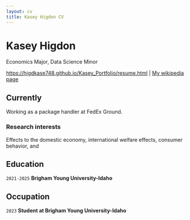 ```yaml
---
layout: cv
title: Kasey Higdon CV
---
```

# Kasey Higdon
Economics Major, Data Science Minor

<div id="webaddress">
<a href="https://higdkase748.github.io/Kasey_Portfolio/resume.html">https://higdkase748.github.io/Kasey_Portfolio/resume.html</a>
| <a href="http://en.wikipedia.org/wiki/Isaac_Newton">My wikipedia page</a>
</div>


## Currently

Working as a package handler at FedEx Ground.


### Research interests

Effects to the domestic economy, international welfare effects, consumer behavior, and 


## Education

`2021-2025`
__Brigham Young University-Idaho__


## Occupation

`2023`
__Student at Brigham Young University-Idaho__


<!-- ### Footer

Last updated: May 2013 -->